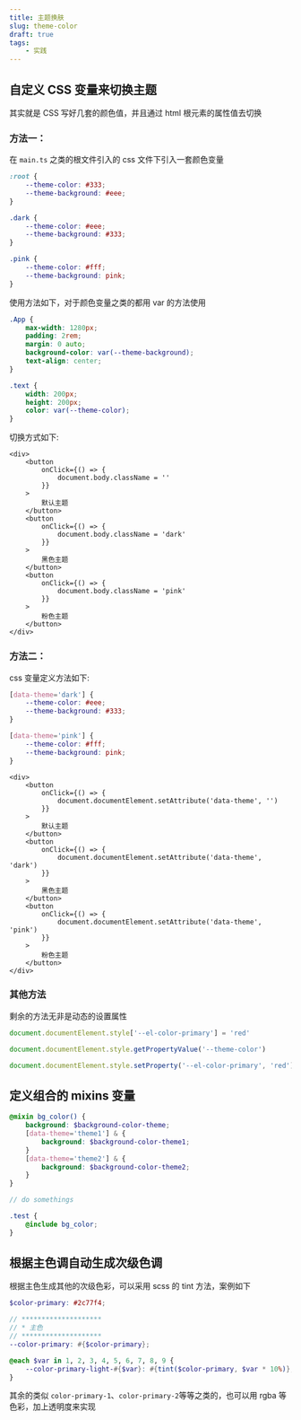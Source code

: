 ```yaml
---
title: 主题换肤
slug: theme-color
draft: true
tags:
    - 实践
---
```



## 自定义 CSS 变量来切换主题

其实就是 CSS 写好几套的颜色值，并且通过 html 根元素的属性值去切换

### 方法一：

在 `main.ts` 之类的根文件引入的 css 文件下引入一套颜色变量

```css
:root {
    --theme-color: #333;
    --theme-background: #eee;
}

.dark {
    --theme-color: #eee;
    --theme-background: #333;
}

.pink {
    --theme-color: #fff;
    --theme-background: pink;
}
```

使用方法如下，对于颜色变量之类的都用 var 的方法使用

```css
.App {
    max-width: 1280px;
    padding: 2rem;
    margin: 0 auto;
    background-color: var(--theme-background);
    text-align: center;
}

.text {
    width: 200px;
    height: 200px;
    color: var(--theme-color);
}
```

切换方式如下:

```tsx
<div>
    <button
        onClick={() => {
            document.body.className = ''
        }}
    >
        默认主题
    </button>
    <button
        onClick={() => {
            document.body.className = 'dark'
        }}
    >
        黑色主题
    </button>
    <button
        onClick={() => {
            document.body.className = 'pink'
        }}
    >
        粉色主题
    </button>
</div>
```

### 方法二：

css 变量定义方法如下:

```css
[data-theme='dark'] {
    --theme-color: #eee;
    --theme-background: #333;
}

[data-theme='pink'] {
    --theme-color: #fff;
    --theme-background: pink;
}
```

```tsx
<div>
    <button
        onClick={() => {
            document.documentElement.setAttribute('data-theme', '')
        }}
    >
        默认主题
    </button>
    <button
        onClick={() => {
            document.documentElement.setAttribute('data-theme', 'dark')
        }}
    >
        黑色主题
    </button>
    <button
        onClick={() => {
            document.documentElement.setAttribute('data-theme', 'pink')
        }}
    >
        粉色主题
    </button>
</div>
```

### 其他方法

剩余的方法无非是动态的设置属性

```ts
document.documentElement.style['--el-color-primary'] = 'red'

document.documentElement.style.getPropertyValue('--theme-color')

document.documentElement.style.setProperty('--el-color-primary', 'red')
```

## 定义组合的 mixins 变量

```scss
@mixin bg_color() {
    background: $background-color-theme;
    [data-theme='theme1'] & {
        background: $background-color-theme1;
    }
    [data-theme='theme2'] & {
        background: $background-color-theme2;
    }
}

// do somethings

.test {
    @include bg_color;
}
```

## 根据主色调自动生成次级色调

根据主色生成其他的次级色彩，可以采用 scss 的 tint 方法，案例如下

```scss
$color-primary: #2c77f4;

// ********************
// * 主色
// ********************
--color-primary: #{$color-primary};

@each $var in 1, 2, 3, 4, 5, 6, 7, 8, 9 {
    --color-primary-light-#{$var}: #{tint($color-primary, $var * 10%)};
}
```

其余的类似 `color-primary-1`、`color-primary-2`等等之类的，也可以用 rgba 等色彩，加上透明度来实现
